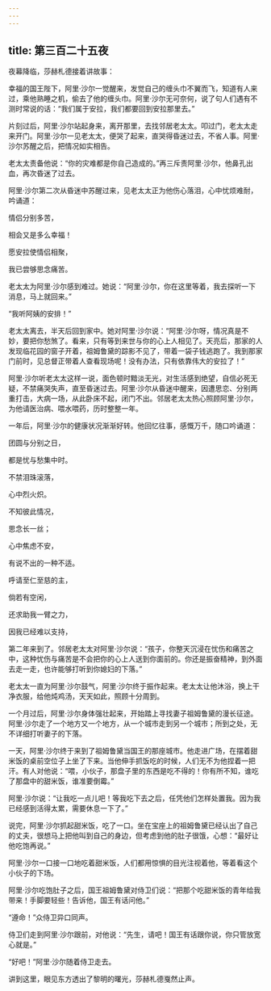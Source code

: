 ```yaml
---
---
---
```

title: 第三百二十五夜
---






夜幕降临，莎赫札德接着讲故事：





幸福的国王陛下，阿里·沙尔一觉醒来，发觉自己的缠头巾不翼而飞，知道有人来过，乘他熟睡之机，偷去了他的缠头巾。阿里·沙尔无可奈何，说了句人们遇有不测时常说的话：“我们属于安拉，我们都要回到安拉那里去。”

片刻过后，阿里·沙尔站起身来，离开那里，去找邻居老太太。叩过门，老太太走来开门。阿里·沙尔一见老太太，便哭了起来，直哭得昏迷过去，不省人事。阿里·沙尔苏醒之后，把情况如实相告。

老太太责备他说：“你的灾难都是你自己造成的。”再三斥责阿里·沙尔，他鼻孔出血，再次昏迷了过去。

阿里·沙尔第二次从昏迷中苏醒过来，见老太太正为他伤心落泪，心中忧烦难耐，吟诵道：


情侣分别多苦，

相会又是多么幸福！

愿安拉使情侣相聚，

我已尝够思念痛苦。



老太太为阿里·沙尔感到难过。她说：“阿里·沙尔，你在这里等着，我去探听一下消息，马上就回来。”

“我听阿姨的安排！”

老太太离去，半天后回到家中。她对阿里·沙尔说：“阿里·沙尔呀，情况真是不妙，要把你愁煞了。看来，只有等到来世与你的心上人相见了。天亮后，那家的人发现临花园的窗子开着，祖姆鲁黛的踪影不见了，带着一袋子钱逃跑了。我到那家门前时，见总督正带着人查看现场呢！没有办法，只有依靠伟大的安拉了！”

阿里·沙尔听老太太这样一说，面色顿时黯淡无光，对生活感到绝望，自信必死无疑，不禁痛哭失声，直至昏迷过去。阿里·沙尔从昏迷中醒来，因遭思恋、分别两重打击，大病一场，从此卧床不起，闭门不出。邻居老太太热心照顾阿里·沙尔，为他请医治病、喂水喂药，历时整整一年。

一年后，阿里·沙尔的健康状况渐渐好转。他回忆往事，感慨万千，随口吟诵道：


团圆与分别之日，

都是忧与愁集中时。

不禁泪珠滚落，

心中烈火炽。

不知彼此情况，

思念长一丝；

心中焦虑不安，

有说不出的一种不适。

呼请至仁至慈的主，

倘若有空闲，

还求助我一臂之力，

因我已经难以支持，



第二年来到了。邻居老太太对阿里·沙尔说：“孩子，你整天沉浸在忧伤和痛苦之中，这种忧伤与痛苦是不会把你的心上人送到你面前的。你还是振奋精神，到外面去走一走，也许能够打听到你媳妇的下落。”

老太太一直为阿里·沙尔鼓气，阿里·沙尔终于振作起来。老太太让他沐浴，换上干净衣服，给他炖鸡汤，天天如此，照顾十分周到。

一个月过后，阿里·沙尔身体强壮起来，开始踏上寻找妻子祖姆鲁黛的漫长征途。阿里·沙尔走了一个地方又一个地方，从一个城市走到另一个城市；所到之处，无不详细打听妻子的下落。

一天，阿里·沙尔终于来到了祖姆鲁黛当国王的那座城市。他走进广场，在摆着甜米饭的桌前空位子上坐了下来。当他伸手抓饭吃的时候，人们无不为他捏着一把汗。有人对他说：“喂，小伙子，那盘子里的东西是吃不得的！你有所不知，谁吃了那盘中的甜米饭，谁准要倒霉。”

阿里·沙尔说：“让我吃一点儿吧！等我吃下去之后，任凭他们怎样处置我。因为我已经感到活得太累，需要休息一下了。”

说完，阿里·沙尔抓起甜米饭，吃了一口。坐在宝座上的祖姆鲁黛已经认出了自己的丈夫，很想马上把他叫到自己的身边，但考虑到他的肚子很饿，心想：“最好让他吃饱再说。”

阿里·沙尔一口接一口地吃着甜米饭，人们都用惊惧的目光注视着他，等着看这个小伙子的下场。

阿里·沙尔吃饱肚子之后，国王祖姆鲁黛对侍卫们说：“把那个吃甜米饭的青年给我带来！手脚要轻些！告诉他，国王有话问他。”

“遵命！”众侍卫异口同声。

侍卫们走到阿里·沙尔跟前，对他说：“先生，请吧！国王有话跟你说，你只管放宽心就是。”

“好吧！”阿里·沙尔随着侍卫走去。





讲到这里，眼见东方透出了黎明的曙光，莎赫札德戛然止声。